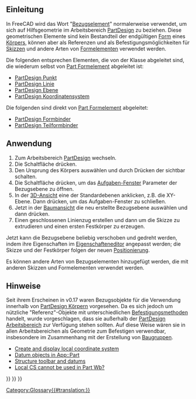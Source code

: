 <languages/>

<span id="Introduction"></span>
==Einleitung==

In FreeCAD wird das Wort "[[Datum/de|Bezugselement]]" normalerweise verwendet, um sich auf Hilfsgeometrie im Arbeitsbereich [[PartDesign_Workbench/de|PartDesign]] zu beziehen. Diese geometrischen Elemente sind kein Bestandteil der endgültigen [[Shape/de|Form]] eines [[Body/de|Körpers]], können aber als Referenzen und als Befestigungsmöglichkeiten für [[Sketch/de|Skizzen]] und andere Arten von [[Feature/de|Formelementen]] verwendet werden.

Die folgenden entsprechen Elementen, die von der Klasse {{incode|Part::Datum}} abgeleitet sind, die wiederum selbst von [[Part_Feature/de|Part Formelement]] abgeleitet ist:
* [[PartDesign_Point/de|PartDesign Punkt]]
* [[PartDesign_Line/de|PartDesign Linie]]
* [[PartDesign_Plane/de|PartDesign Ebene]]
* [[PartDesign_CoordinateSystem/de|PartDesign Koordinatensystem]]

Die folgenden sind direkt von [[Part_Feature/de|Part Formelement]] abgeleitet:
* [[PartDesign_ShapeBinder/de|PartDesign Formbinder]]
* [[PartDesign_SubShapeBinder/de|PartDesign Teilformbinder]]

<span id="Usage"></span>
==Anwendung==

# Zum Arbeitsbereich [[PartDesign_Workbench/de|PartDesign]] wechseln.
# Die Schaltfläche {{Button|[[File:PartDesign_Body.svg|16px]] [[PartDesign_Body/de|PartDesign Körper erstellen]]}} drücken.
# Den Ursprung des Körpers auswählen und durch Drücken der {{KEY|Leertaste}} sichtbar schalten.
# Die Schaltfläche {{Button|[[File:PartDesign_Plane.svg|16px]] [[PartDesign_Plane/de|PartDesign Ebene]]}} drücken, um das [[task_panel/de|Aufgaben-Fenster]] Parameter der Bezugsebene zu öffnen.
# In der [[3D_view/de|3D-Ansicht]] eine der Standardebenen anklicken, z.B. die XY-Ebene. Dann {{Button|OK}} drücken, um das Aufgaben-Fenster zu schließen.
#  Jetzt in der [[tree_view/de|Baumansicht]] die neu erstellte Bezugsebene auswählen und dann {{Button|[[File:PartDesign_NewSketch.svg|16px]] [[PartDesign_NewSketch/de|PartDesign Skizze erstellen]]}} drücken.
# Einen geschlossenen Linienzug erstellen und dann {{Button|[[File:PartDesign_Pad.svg|16px]] [[PartDesign_Pad/de|PartDesign Block]]}} um die Skizze zu extrudieren und einen ersten Festkörper zu erzeugen.

Jetzt kann die Bezugsebene beliebig verschoben und gedreht werden, indem ihre Eigenschaften im [[property_editor/de|Eigenschafteneditor]] angepasst werden; die Skizze und der Festkörper folgen der neuen [[Placement/de|Positionierung]].

Es können andere Arten von Bezugselementen hinzugefügt werden, die mit anderen Skizzen und Formelementen verwendet werden.

<span id="Notes"></span>
==Hinweise==

Seit ihrem Erscheinen in v0.17 waren Bezugsobjekte für die Verwendung innerhalb von [[PartDesign_Body/de|PartDesign Körpern]] vorgesehen. Da es sich jedoch um nützliche "Referenz"-Objekte mit unterschiedlichen [[Part_EditAttachment/de|Befestigungsmethoden]] handelt, wurde vorgeschlagen, dass sie außerhalb der [[PartDesign_Workbench/de|PartDesign Arbeitsbereich]] zur Verfügung stehen sollten. Auf diese Weise wären sie in allen Arbeitsbereichen als Geometrie zum Befestigen verwendbar, insbesondere im Zusammenhang mit der Erstellung von [[Assembly/de|Baugruppen]].
* [https://forum.freecad.org/viewtopic.php?f=10&t=2604 Create and display local coordinate system]
* [https://forum.freecad.org/viewtopic.php?f=22&t=33654 Datum objects in App::Part]
* [https://forum.freecad.org/viewtopic.php?t=42759 Structure toolbar and datums]
* [https://forum.freecad.org/viewtopic.php?f=3&t=42960 Local CS cannot be used in Part Wb?]

{{PartDesign Tools navi{{#translation:}}}}
{{Document objects navi{{#translation:}}}}
{{Userdocnavi{{#translation:}}}}
[[Category:Glossary{{#translation:}}]]